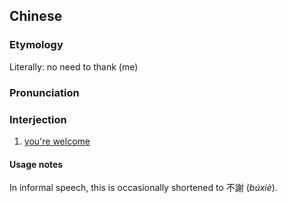 {{also|不用谢}}
==Chinese==
{{zh-forms|s=不用谢|type=21}}

===Etymology===
Literally: no need to thank (me)

===Pronunciation===
{{zh-pron
|m=不yòngxiè
|c=bat1 jung6 ze6
|cat=intj
}}

===Interjection===
{{zh-interj}}

# [[you're welcome]]
#: {{zh-x|不用謝，這 是 我 應該 的。|''No need to thank me, it's been a pleasure.''}}

====Usage notes====
In informal speech, this is occasionally shortened to 不謝 (''búxiè'').